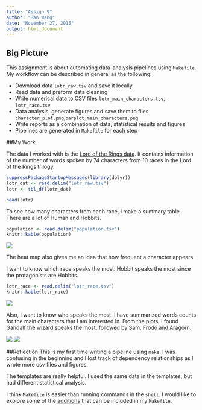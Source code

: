 ```yaml
---
title: "Assign 9"
author: "Ran Wang"
date: "November 27, 2015"
output: html_document
---
```

## Big Picture

This assignment is about automating data-analysis pipelines using `Makefile`. My workflow can be described in general as the following:

 + Download data `lotr_raw.tsv` and save it locally
 + Read data and preform data cleaning
 + Write numerical data to CSV files `lotr_main_characters.tsv`, `lotr_race.tsv`
 + Data analysis, generate figures and save them to files `character_plot.png`,`barplot_main_characters.png`
 + Write reports as a combination of data, statistical results and figures
 + Pipelines are generated in `Makefile` for each step 

##My Work

The data I worked with is the [Lord of the Rings data][1]. It contains information of the number of words spoken by 74 characters from 10 races in the Lord of the Rings trilogy. 


```r
suppressPackageStartupMessages(library(dplyr))
lotr_dat <- read.delim("lotr_raw.tsv")
lotr <- tbl_df(lotr_dat)
```

```r
head(lotr)
```

To see how many characters from each race, I make a summary table. There are a lot of Human and Hobbits. 

```r
population <- read.delim("population.tsv")
knitr::kable(population)
```

![](lotr_heat_map.png)

The heat map also gives me an idea that how frequent a character appears.


I want to know which race speaks the most. Hobbit speaks the most since the protagonists are Hobbits.

```r
lotr_race <- read.delim("lotr_race.tsv")
knitr::kable(lotr_race)
```

![](lotr_race.png)

Also, I want to know who speaks the most. I have summarized words counts for the main characters that I am interested in. From the plots, I found Gandalf the wizard speaks the most, followed by Sam, Frodo and Aragorn. 

![](character_plot.png)
![](barplot_main_characters.png)


##Reflection 
This is my first time writing a pipeline using `make`. I was confusing in the beginning and I lost track of dependency relationships as I wrote more csv files and figures. 

The templates are really helpful. I used the same data in the templates, but had different statistical analysis. 

I think `Makefile` is easier than running commands in the `shell`. I would like to explore some of the [additions][2] that can be included in my `Makefile`.

[1]: https://github.com/jennybc/lotr
[2]:https://www.gnu.org/software/make/manual/html_node/Special-Targets.html
